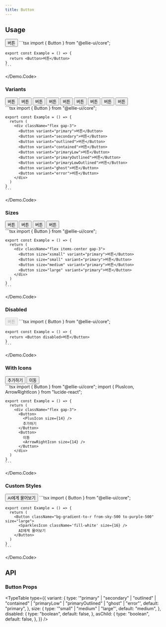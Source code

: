```yaml
---
title: Button
---
```



## Usage

<Demo>
  <Demo.Preview>
    <Button>버튼</Button>
  </Demo.Preview>
  <Demo.Code>
    ```tsx
    import { Button } from "@ellie-ui/core";

    export const Example = () => {
      return <Button>버튼</Button>
    }
    ```

  </Demo.Code>
</Demo>

### Variants

<Demo>
  <Demo.Preview>
    <div className="flex gap-3 flex-wrap">
      <Button variant="primary">버튼</Button>
      <Button variant="secondary">버튼</Button>
      <Button variant="outlined">버튼</Button>
      <Button variant="contained">버튼</Button>
      <Button variant="primaryLow">버튼</Button>
      <Button variant="primaryOutlined">버튼</Button>
      <Button variant="primaryLowOutlined">버튼</Button>
      <Button variant="ghost">버튼</Button>
      <Button variant="error">버튼</Button>
    </div>
  </Demo.Preview>
  <Demo.Code>
    ```tsx
    import { Button } from "@ellie-ui/core";

    export const Example = () => {
      return (
        <div className="flex gap-3">
          <Button variant="primary">버튼</Button>
          <Button variant="secondary">버튼</Button>
          <Button variant="outlined">버튼</Button>
          <Button variant="contained">버튼</Button>
          <Button variant="primaryLow">버튼</Button>
          <Button variant="primaryOutlined">버튼</Button>
          <Button variant="primaryLowOutlined">버튼</Button>
          <Button variant="ghost">버튼</Button>
          <Button variant="error">버튼</Button>
        </div>
      )
    }
    ```

  </Demo.Code>
</Demo>

### Sizes

<Demo>
  <Demo.Preview>
    <div className="flex items-center gap-3">
      <Button size="xsmall" variant="primary">버튼</Button>
      <Button size="small" variant="primary">버튼</Button>
      <Button size="medium" variant="primary">버튼</Button>
      <Button size="large" variant="primary">버튼</Button>
    </div>
  </Demo.Preview>
  <Demo.Code>
    ```tsx
    import { Button } from "@ellie-ui/core";

    export const Example = () => {
      return (
        <div className="flex items-center gap-3">
          <Button size="xsmall" variant="primary">버튼</Button>
          <Button size="small" variant="primary">버튼</Button>
          <Button size="medium" variant="primary">버튼</Button>
          <Button size="large" variant="primary">버튼</Button>
        </div>
      )
    }
    ```

  </Demo.Code>
</Demo>

### Disabled

<Demo>
  <Demo.Preview>
    <Button disabled>버튼</Button>
  </Demo.Preview>
  <Demo.Code>
    ```tsx
    import { Button } from "@ellie-ui/core";

    export const Example = () => {
      return <Button disabled>버튼</Button>
    }
    ```

  </Demo.Code>
</Demo>

### With Icons

<Demo>
  <Demo.Preview>
    <div className='flex gap-3'>
      <Button>
        <PlusIcon size={14} />
        추가하기
      </Button>
      <Button>
        이동
        <ArrowRightIcon size={14} />
      </Button>
    </div>
  </Demo.Preview>
  <Demo.Code>
    ```tsx
    import { Button } from "@ellie-ui/core";
    import { PlusIcon, ArrowRightIcon } from "lucide-react";

    export const Example = () => {
      return (
        <div className="flex gap-3">
          <Button>
            <PlusIcon size={14} />
            추가하기
          </Button>
          <Button>
            이동
            <ArrowRightIcon size={14} />
          </Button>
        </div>
      )
    }
    ```

  </Demo.Code>
</Demo>

### Custom Styles

<Demo>
  <Demo.Preview>
    <Button className="bg-gradient-to-r from-sky-500 to-purple-500" size="large">
      <SparklesIcon className='fill-white' size={16} />
      AI에게 물어보기
    </Button>
  </Demo.Preview>
  <Demo.Code>
    ```tsx
    import { Button } from "@ellie-ui/core";

    export const Example = () => {
      return (
        <Button className="bg-gradient-to-r from-sky-500 to-purple-500" size="large">
          <SparklesIcon className='fill-white' size={16} />
          AI에게 물어보기
        </Button>
      )
    }
    ```

  </Demo.Code>
</Demo>

## API

### Button Props

<TypeTable
  type={{
    variant: {
      type: '"primary" | "secondary" | "outlined" | "contained" | "primaryLow" | "primaryOutlined" | "ghost" | "error"',
      default: "primary",
    },
    size: {
      type: '"small" | "medium" | "large"',
      default: "medium",
    },
    disabled: {
      type: "boolean",
      default: false,
    },
    asChild: {
      type: "boolean",
      default: false,
    },
  }}
/>
